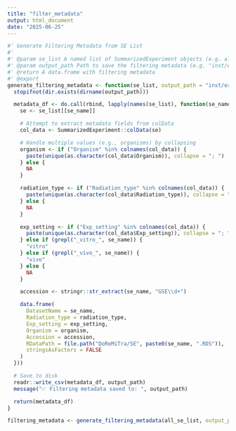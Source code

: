 ```yaml
---
title: "filter_metadata"
output: html_document
date: "2025-06-25"
---
```

```r
#' Generate Filtering Metadata from SE List
#'
#' @param se_list A named list of SummarizedExperiment objects (e.g. all_se_list)
#' @param output_path Path to save the filtering metadata (e.g. "inst/extdata/filtering_metadata.tsv")
#' @return A data.frame with filtering metadata
#' @export
generate_filtering_metadata <- function(se_list, output_path = "inst/extdata/filtering_metadata.csv") {
  stopifnot(dir.exists(dirname(output_path)))

  metadata_df <- do.call(rbind, lapply(names(se_list), function(se_name) {
    se <- se_list[[se_name]]

    # Attempt to extract metadata fields from colData
    col_data <- SummarizedExperiment::colData(se)

    # Handle multiple values (e.g., organisms) by collapsing
    organism <- if ("Organism" %in% colnames(col_data)) {
      paste(unique(as.character(col_data$Organism)), collapse = "; ")
    } else {
      NA
    }

    radiation_type <- if ("Radiation_type" %in% colnames(col_data)) {
      paste(unique(as.character(col_data$Radiation_type)), collapse = "; ")
    } else {
      NA
    }

    exp_setting <- if ("Exp_setting" %in% colnames(col_data)) {
      paste(unique(as.character(col_data$Exp_setting)), collapse = "; ")
    } else if (grepl("_vitro_", se_name)) {
      "vitro"
    } else if (grepl("_vivo_", se_name)) {
      "vivo"
    } else {
      NA
    }

    accession <- stringr::str_extract(se_name, "GSE\\d+")

    data.frame(
      DatasetName = se_name,
      Radiation_type = radiation_type,
      Exp_setting = exp_setting,
      Organism = organism,
      Accession = accession,
      RDataPath = file.path("DoReMiTra/SE", paste0(se_name, ".RDS")),
      stringsAsFactors = FALSE
    )
  }))

  # Save to disk
  readr::write_csv(metadata_df, output_path)
  message("✅ Filtering metadata saved to: ", output_path)

  return(metadata_df)
}

```

```r

filtering_metadata <- generate_filtering_metadata(all_se_list, output_path = "inst/extdata/filtering_metadata.csv")

```

